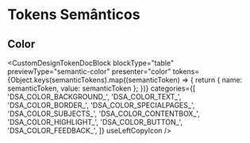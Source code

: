

<Meta title="Design Tokens/Tokens/Semantic/Cores" />

# Tokens Semânticos

## Color

<CustomDesignTokenDocBlock
  blockType="table"
  previewType="semantic-color"
  presenter="color"
  tokens={Object.keys(semanticTokens).map((semanticToken) => {
    return { name: semanticToken, value: semanticToken };
  })}
  categories={[
    'DSA_COLOR_BACKGROUND_',
    'DSA_COLOR_TEXT_',
    'DSA_COLOR_BORDER_',
    'DSA_COLOR_SPECIALPAGES_',
    'DSA_COLOR_SUBJECTS_',
    'DSA_COLOR_CONTENTBOX_',
    'DSA_COLOR_HIGHLIGHT_',
    'DSA_COLOR_BUTTON_',
    'DSA_COLOR_FEEDBACK_',
  ]}
  useLeftCopyIcon
/>
